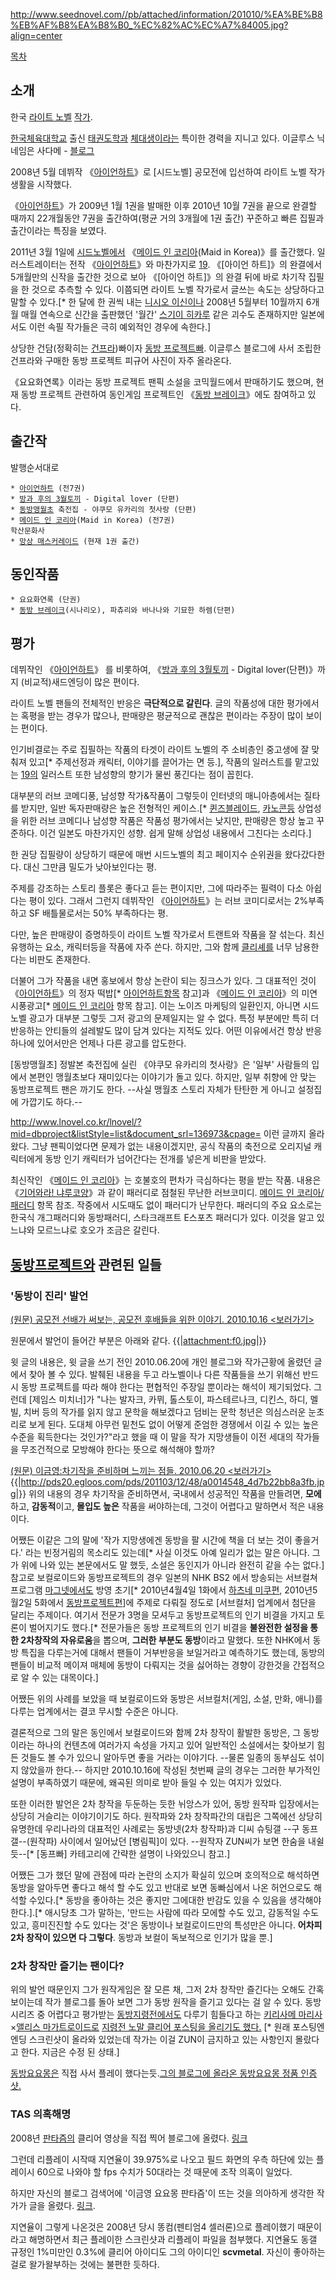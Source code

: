 http://www.seednovel.com//pb/attached/information/201010/%EA%BE%B8%EB%AF%B8%EA%B8%B0_%EC%82%AC%EC%A7%84005.jpg?align=center

[[목차]]
== 소개 ==
한국 [[라이트 노벨]] [[작가]].

[[한국체육대학교]] 출신 [[태권도]]학과 [[체대생]]이라는 특이한 경력을 지니고 있다. 이글루스 닉네임은 사다메 - [http://scvmetal.egloos.com 블로그]

2008년 5월 데뷔작 《[[아이언하트]]》로 [시드노벨] 공모전에 입선하여 라이트 노벨 작가 생활을 시작했다.

《[[아이언하트]]》가 2009년 1월 1권을 발매한 이후 2010년 10월 7권을 끝으로 완결할 때까지 22개월동안 7권을 출간하여(평균 거의 3개월에 1권 출간) 꾸준하고 빠른 집필과 출간이라는 특징을 보였다.

2011년 3월 1일에 [[시드노벨]]에서 《[[메이드 인 코리아]](Maid in Korea)》를 출간했다. 일러스트레이터는 전작 《[[아이언하트]]》와 마찬가지로 [[19]].
《[아이언 하트]》의 완결에서 5개월만의 신작을 출간한 것으로 보아 《[아이언 하트]》의 완결 뒤에 바로 차기작 집필을 한 것으로 추측할 수 있다. 이쯤되면 라이트 노벨 작가로서 글쓰는 속도는 상당하다고 말할 수 있다.[* 한 달에 한 권씩 내는 [[니시오 이신]]이나  2008년 5월부터 10월까지 6개월 매월 연속으로 신간을 출판했던 '월간' [[스기이 히카루]] 같은 괴수도 존재하지만 일본에서도 이런 속필 작가들은 극히 예외적인 경우에 속한다.]

상당한 건담(정확히는 [[건프라]])빠이자 [[동방 프로젝트]]빠. 이글루스 블로그에 사서 조립한 건프라와 구매한 동방 프로젝트 피규어 사진이 자주 올라온다.

《요요화연록》이라는 동방 프로젝트 팬픽 소설을 코믹월드에서 판매하기도 했으며, 현재 동방 프로젝트 관련하여 동인게임 프로젝트인 《[[동방 브레이크]]》에도 참여하고 있다. 

== 출간작 ==
발행순서대로
 * [[아이언하트]] (전7권)
 * [[방과 후의 3월토끼]] - Digital lover (단편)
 * [[동방맹월초]] 축전집 - 야쿠모 유카리의 첫사랑 (단편)
 * [[메이드 인 코리아]](Maid in Korea) (전7권)
 학산문화사
 * [[망상 매스커레이드]] (현재 1권 출간)

== 동인작품 ==
 * 요요화연록 (단권)
 * [[동방 브레이크]](시나리오), 파츄리와 바나나와 기묘한 하렘(단편)

== 평가 ==
데뷔작인 《[[아이언하트]]》 를 비롯하여, 《[[방과 후의 3월토끼]] - Digital lover(단편)》까지 (비교적)새드엔딩이 많은 편이다.

라이트 노벨 팬들의 전체적인 반응은 '''극단적으로 갈린다'''. 글의 작품성에 대한 평가에서는 혹평을 받는 경우가 많으나, 판매량은 평균적으로 괜찮은 편이라는 주장이 많이 보이는 편이다.

인기비결로는 주로 집필하는 작품의 타겟이 라이트 노벨의 주 소비층인 중고생에 잘 맞춰져 있고[* 주제선정과 캐릭터, 이야기를 끌어가는 면 등.], 작품의 일러스트를 맡고있는 [[19]]의 일러스트 또한 남성향의 향기가 물씬 풍긴다는 점이 꼽힌다.

대부분의 러브 코메디풍, 남성향 작가&작품이 그렇듯이 인터넷의 매니아층에서는 질타를 받지만, 일반 독자판매량은 높은 전형적인 케이스.[* [[퀸즈블레이드]], [[카노콘]]등 상업성을 위한 러브 코메디나 남성향 작품은 작품성 평가에서는 낮지만, 판매량은 항상 높고 꾸준하다. 이건 일본도 마찬가지인 성향. 쉽게 말해 상업성 내용에서 그친다는 소리다.] 

한 권당 집필량이 상당하기 때문에 매번 시드노벨의 최고 페이지수 순위권을 왔다갔다한다. 대신 그만큼 밀도가 낮아보인다는 평.

주제를 강조하는 스토리 플롯은 좋다고 듣는 편이지만, 그에 따라주는 필력이 다소 아쉽다는 평이 있다. 그래서 그런지 데뷔작인 《[[아이언하트]]》는 러브 코미디로서는 2%부족하고 SF 배틀물로서는 50% 부족하다는 평.
 
다만, 높은 판매량이 증명하듯이 라이트 노벨 작가로서 트랜트와 작품을 잘 섞는다. 최신 유행하는 요소, 캐릭터등을 작품에 자주 쓴다. 하지만, 그와 함께 [[클리셰]]를 너무 남용한다는 비판도 존재한다.

더불어 그가 작품을 내면 홍보에서 항상 논란이 되는 징크스가 있다. 그 대표적인 것이 《[[아이언하트]]》의 정자 떡밥[* [[아이언하트]]항목 참고]과 《[[메이드 인 코리아]]》의 미연시풍광고[* [[메이드 인 코리아]] 항목 참고]. 이는 노이즈 마케팅의 일환인지, 아니면 시드노벨 광고가 대부분 그렇듯 그저 광고의 문제일지는 알 수 없다. 특정 부분에만 특히 더 반응하는 안티들의 설레발도 많이 담겨 있다는 지적도 있다. 어떤 이유에서건 항상 반응 하나에 있어서만은 언제나 다른 광고를 압도한다.

[동방맹월초] 정발본 축전집에 실린 《야쿠모 유카리의 첫사랑》은 '일부' 사람들의 입에서 본편인 맹월초보다 재미있다는 이야기가 돌고 있다. 하지만, 일부 취향에 안 맞는 동방프로젝트 팬은 까기도 한다. --사실 맹월초 스토리 자체가 탄탄한 게 아니고 설정집에 가깝기도 하다.--

http://www.lnovel.co.kr/lnovel/?mid=dbproject&listStyle=list&document_srl=136973&cpage=
이런 글까지 올라왔다.
그냥 팬픽이었다면 문제가 없는 내용이겠지만, 공식 작품의 축전으로 오리지널 캐릭터에게 동방 인기 캐릭터가 넘어간다는 전개를 넣은게 비판을 받았다.

최신작인 《[[메이드 인 코리아]]》는 호불호의 편차가 극심하다는 평을 받는 작품. 내용은 《[[기어와라! 냐루코양]]》과 같이 패러디로 점철된 무난한 러브코미디. [[메이드 인 코리아/패러디]] 항목 참조. 작중에서 시도때도 없이 패러디가 난무한다. 패러디의 주요 요소로는 한국식 개그패러디와 동방패러디, 스타크래프트 E스포츠 패러디가 있다. 이것을 알고 있느냐와 모르느냐로 호오가 조금은 갈린다. 

== [[동방프로젝트]]와 관련된 일들 ==
=== '동방이 진리' 발언 ===
[http://www.seednovel.com/pb/view.php?code=writerfree&didx=85827&page=3 (원문) 공모전 선배가 써보는, 공모전 후배들을 위한 이야기. 2010.10.16 <보러가기>]  

원문에서 발언이 들어간 부분은 아래와 같다.
{{|attachment:f0.jpg|}}

윗 글의 내용은, 윗 글을 쓰기 전인 2010.06.20에 개인 블로그와 작가근황에 올렸던 글에서 찾아 볼 수 있다. 발췌된 내용을 두고 라노벨이나 다른 작품들을 쓰기 위해선 반드시 동방 프로젝트를 따라 해야 한다는 편협적인 주장일 뿐이라는 해석이 제기되었다. 그런데 [제임스 미치너]가 "나는 발자크, 카뮈, 톨스토이, 파스테르나크, 디킨스, 하디, 멜빌, 치버 등의 작가를 읽지 않고 문학을 해보겠다고 덤비는 문학 청년은 의심스러운 눈초리로 보게 된다. 도대체 아무런 밑천도 없이 어떻게 준엄한 경쟁에서 이길 수 있는 높은 수준을 획득한다는 것인가?"라고 했을 때 이 말을 작가 지망생들이 이전 세대의 작가들을 무조건적으로 모방해야 한다는 뜻으로 해석해야 할까?

[http://www.seednovel.com/pb/view.php?code=information&didx=47905&page=6 (원문) 이금영:차기작을 준비하며 느끼는 점들. 2010.06.20 <보러가기>]
{{|http://pds20.egloos.com/pds/201103/12/48/a0014548_4d7b22bb8a3fb.jpg|}}
위의 내용의 경우 차기작을 준비하면서, 국내에서 성공적인 작품을 만들려면, '''모에'''하고, '''감동적'''이고, '''몰입도 높은''' 작품을 써야하는데, 그것이 어렵다고 말하면서 적은 내용이다.

어쨌든 이같은 그의 말에 '작가 지망생에겐 동방을 팔 시간에 책을 더 보는 것이 좋을거다.' 라는 빈정거림의 목소리도 있는데[* 사실 이것도 아예 일리가 없는 말은 아니다. 그가 위에 나와 있는 본문에서도 말 했듯, 소설은 동인지가 아니라 완전히 같을 수는 없다.] 참고로 보컬로이드와 동방프로젝트의 경우 일본의 NHK BS2 에서 방송되는 서브컬쳐 프로그램 [[마그넷]]에서도 방영 초기[* 2010년4월4일 1화에서 [[하츠네 미쿠]]편, 2010년5월2일 5화에서 [[동방프로젝트]]편]에 주제로 다뤄질 정도로 [서브컬처] 업계에서 첨단을 달리는 주제이다. 여기서 전문가 3명을 모셔두고 동방프로젝트의 인기 비결을 가지고 토론이 벌어지기도 했다.[* 전문가들은 동방 프로젝트의 인기 비결을 '''불완전한 설정을 통한 2차창작의 자유로움'''을 뽑으며, '''그러한 부분도 동방'''이라고 말했다. 또한 NHK에서 동방 특집을 다루는거에 대해서 팬들이 거부반응을 보일거라고 예측하기도 했는데, 동방의 팬들이 비교적 메이져 매체에 동방이 다뤄지는 것을 싫어하는 경향이 강한것을 간접적으로 알 수 있는 대목이다.]

어쨌든 위의 사례를 보았을 때 보컬로이드와 동방은 서브컬처(게임, 소설, 만화, 애니)를 다루는 업계에서는 결코 무시할 수준은 아니다.

결론적으로 그의 말은 동인에서 보컬로이드와 함께 2차 창작이 활발한 동방은, 그 동방이라는 하나의 컨텐츠에 여러가지 속성을 가지고 있어 일반적인 소설에서는 찾아보기 힘든 것들도 볼 수가 있으니 알아두면 좋을 거라는 이야기다. --물론 일종의 동부심도 섞이지 않았을까 한다.-- 하지만 2010.10.16에 작성된 첫번째 글의 경우는 그러한 부가적인 설명이 부족하였기 때문에, 왜곡된 의미로 받아 들일 수 있는 여지가 있었다.

또한 이러한 발언은 2차 창작을 두둔하는 듯한 뉘앙스가 있어, 동방 원작파 입장에서는 상당히 거슬리는 이야기이기도 하다. 원작파와 2차 창작파간의 대립은 그쪽에선 상당히 유명한데 우리나라의 대표적인 사례로는 동방넷(2차 창작파)과 디씨 슈팅갤 --구 동프갤--(원작파) 사이에서 일어났던 [병림픽]이 있다. --원작자 ZUN씨가 보면 한숨을 내쉴 듯--[* [동프빠] 카테고리에 간략한 설명이 나와있으니 참고.]

어쨌든 그가 했던 말에 관점에 따라 논란의 소지가 확실히 있으며 호의적으로 해석하면 동방을 알아두면 좋다고 해석 할 수도 있고 반대로 보면 동빠심에서 나온 허언으로도 해석할 수있다.[* 동방을 좋아하는 것은 좋지만 그에대한 반감도 있을 수 있음을 생각해야한다.].[* 애시당초 그가 말하는, '만드는 사람에 따라 모에할 수도 있고, 감동적일 수도 있고, 흥미진진할 수도 있다는 것'은 동방이나 보컬로이드만의 특성만은 아니다. '''어차피 2차 창작이 있으면 다 그렇다'''. 동방과 보컬이 독보적으로 인기가 많을 뿐.]

=== 2차 창작만 즐기는 팬이다? ===
위의 발언 때문인지 그가 원작게임은 잘 모른 채, 그저 2차 창작만 즐긴다는 오해도 간혹 보이는데 작가 블로그를 돌아 보면 그가 동방 원작을 즐기고 있다는 걸 알 수 있다. 동방 시리즈 중 어렵다고 평가받는 [[동방지령전]]에서도 다루기 힘들다고 하는 [[키리사메 마리사]]×[[앨리스 마가트로이드]]로 [http://scvmetal.egloos.com/1709422 지령전 노말 클리어 포스팅을 올리기도 했다.] [* 원래 포스팅엔 엔딩 스크린샷이 올라와 있었는데 작가는 이걸 ZUN이 금지하고 있는 사항인지 몰랐다고 한다. 지금은 수정 된 상태.]

[[동방요요몽]]은 직접 사서 플레이 했다는듯.[http://pds19.egloos.com/pds/201102/09/84/f0000184_4d515ce5d7e74.jpg?width=300 그의 블로그에 올라온 동방요요몽 정품 인증샷.]

=== TAS 의혹해명 ===
2008년 [[판타즘]]의 클리어 영상을 직접 찍어 블로그에 올렸다. [http://scvmetal.egloos.com/596748 링크]

그런데 리플레이 시작때 지연율이 39.975%로 나오고 필드 화면의 우측 하단에 있는 플레이시 60으로 나와야 할 fps 수치가 50대라는 것 때문에 조작 의혹이 일었다.

하지만 자신의 블로그 검색어에 '이금영 요요몽 판타즘'이 뜨는 것을 의아하게 생각한 작가가 글을 올렸다. [http://scvmetal.egloos.com/1873104 링크].

지연율이 그렇게 나온것은 2008년 당시 똥컴(펜티엄4 셀러론)으로 플레이했기 때문이라고 해명하면서 최근 플레이한 스크린샷과 리플레이 파일을 첨부했다. 지연율도 동갤 규정인 1%미만인 0.3%에 클리어 아이디도 그의 아이디인 '''scvmetal'''. 자신이 좋아하는 걸로 왈가왈부하는 것에는 불편한 듯하다.


